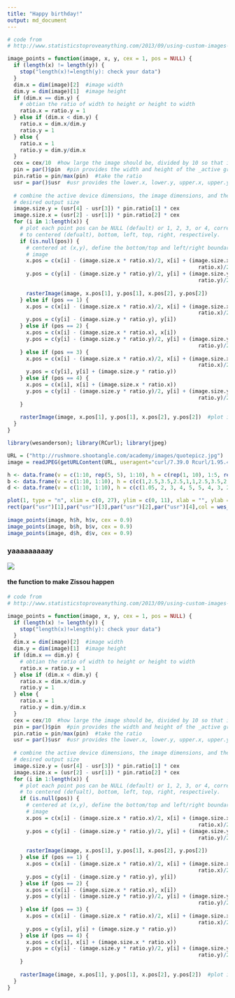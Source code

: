 ```yaml
---
title: "Happy birthday!"
output: md_document
---
```



```r
# code from
# http://www.statisticstoproveanything.com/2013/09/using-custom-images-as-pch-values-in-r.html

image_points = function(image, x, y, cex = 1, pos = NULL) {
  if (length(x) != length(y)) {
    stop("length(x)!=length(y): check your data")
  }
  dim.x = dim(image)[2]  #image width
  dim.y = dim(image)[1]  #image height
  if (dim.x == dim.y) {
    # obtian the ratio of width to height or height to width
    ratio.x = ratio.y = 1
  } else if (dim.x < dim.y) {
    ratio.x = dim.x/dim.y
    ratio.y = 1
  } else {
    ratio.x = 1
    ratio.y = dim.y/dim.x
  }
  cex = cex/10  #how large the image should be, divided by 10 so that it matches more closely to plotting points
  pin = par()$pin  #pin provides the width and height of the _active graphic device_
  pin.ratio = pin/max(pin)  #take the ratio
  usr = par()$usr  #usr provides the lower.x, lower.y, upper.x, upper.y values of the plotable region
  
  # combine the active device dimensions, the image dimensions, and the
  # desired output size
  image.size.y = (usr[4] - usr[3]) * pin.ratio[1] * cex
  image.size.x = (usr[2] - usr[1]) * pin.ratio[2] * cex
  for (i in 1:length(x)) {
    # plot each point pos can be NULL (default) or 1, 2, 3, or 4, corresponding
    # to centered (defualt), bottom, left, top, right, respectively.
    if (is.null(pos)) {
      # centered at (x,y), define the bottom/top and left/right boundaries of the
      # image
      x.pos = c(x[i] - (image.size.x * ratio.x)/2, x[i] + (image.size.x * 
                                                             ratio.x)/2)
      y.pos = c(y[i] - (image.size.y * ratio.y)/2, y[i] + (image.size.y * 
                                                             ratio.y)/2)
      
      rasterImage(image, x.pos[1], y.pos[1], x.pos[2], y.pos[2])
    } else if (pos == 1) {
      x.pos = c(x[i] - (image.size.x * ratio.x)/2, x[i] + (image.size.x * 
                                                             ratio.x)/2)
      y.pos = c(y[i] - (image.size.y * ratio.y), y[i])
    } else if (pos == 2) {
      x.pos = c(x[i] - (image.size.x * ratio.x), x[i])
      y.pos = c(y[i] - (image.size.y * ratio.y)/2, y[i] + (image.size.y * 
                                                             ratio.y)/2)
    } else if (pos == 3) {
      x.pos = c(x[i] - (image.size.x * ratio.x)/2, x[i] + (image.size.x * 
                                                             ratio.x)/2)
      y.pos = c(y[i], y[i] + (image.size.y * ratio.y))
    } else if (pos == 4) {
      x.pos = c(x[i], x[i] + (image.size.x * ratio.x))
      y.pos = c(y[i] - (image.size.y * ratio.y)/2, y[i] + (image.size.y * 
                                                             ratio.y)/2)
    }
    
    rasterImage(image, x.pos[1], y.pos[1], x.pos[2], y.pos[2])  #plot image
  }
}
```


```r
library(wesanderson); library(RCurl); library(jpeg)

URL = ("http://rushmore.shootangle.com/academy/images/quotepicz.jpg")
image = readJPEG(getURLContent(URL, useragent="curl/7.39.0 Rcurl/1.95.4.5"))  #gets the content of the URL

h <- data.frame(v = c(1:10, rep(5, 5), 1:10), h = c(rep(1, 10), 1:5, rep(5,10)))
b <- data.frame(v = c(1:10, 1:10), h = c(c(1,2.5,3.5,2.5,1,1,2.5,3.5,2,1)+10.5, rep(10.5,10)))
d <- data.frame(v = c(1:10, 1:10), h = c(c(1.05, 2, 3, 4, 5, 5, 4, 3, 2, 1.05)+20, rep(20,10)))

plot(1, type = "n", xlim = c(0, 27), ylim = c(0, 11), xlab = "", ylab = "", axes = F)
rect(par("usr")[1],par("usr")[3],par("usr")[2],par("usr")[4],col = wes_palette("Zissou"))
  
image_points(image, h$h, h$v, cex = 0.9)
image_points(image, b$h, b$v, cex = 0.9)
image_points(image, d$h, d$v, cex = 0.9)
```

### yaaaaaaaaay

![](bday.jpg)

#### the function to make Zissou happen

```r
# code from
# http://www.statisticstoproveanything.com/2013/09/using-custom-images-as-pch-values-in-r.html

image_points = function(image, x, y, cex = 1, pos = NULL) {
  if (length(x) != length(y)) {
    stop("length(x)!=length(y): check your data")
  }
  dim.x = dim(image)[2]  #image width
  dim.y = dim(image)[1]  #image height
  if (dim.x == dim.y) {
    # obtian the ratio of width to height or height to width
    ratio.x = ratio.y = 1
  } else if (dim.x < dim.y) {
    ratio.x = dim.x/dim.y
    ratio.y = 1
  } else {
    ratio.x = 1
    ratio.y = dim.y/dim.x
  }
  cex = cex/10  #how large the image should be, divided by 10 so that it matches more closely to plotting points
  pin = par()$pin  #pin provides the width and height of the _active graphic device_
  pin.ratio = pin/max(pin)  #take the ratio
  usr = par()$usr  #usr provides the lower.x, lower.y, upper.x, upper.y values of the plotable region
  
  # combine the active device dimensions, the image dimensions, and the
  # desired output size
  image.size.y = (usr[4] - usr[3]) * pin.ratio[1] * cex
  image.size.x = (usr[2] - usr[1]) * pin.ratio[2] * cex
  for (i in 1:length(x)) {
    # plot each point pos can be NULL (default) or 1, 2, 3, or 4, corresponding
    # to centered (defualt), bottom, left, top, right, respectively.
    if (is.null(pos)) {
      # centered at (x,y), define the bottom/top and left/right boundaries of the
      # image
      x.pos = c(x[i] - (image.size.x * ratio.x)/2, x[i] + (image.size.x * 
                                                             ratio.x)/2)
      y.pos = c(y[i] - (image.size.y * ratio.y)/2, y[i] + (image.size.y * 
                                                             ratio.y)/2)
      
      rasterImage(image, x.pos[1], y.pos[1], x.pos[2], y.pos[2])
    } else if (pos == 1) {
      x.pos = c(x[i] - (image.size.x * ratio.x)/2, x[i] + (image.size.x * 
                                                             ratio.x)/2)
      y.pos = c(y[i] - (image.size.y * ratio.y), y[i])
    } else if (pos == 2) {
      x.pos = c(x[i] - (image.size.x * ratio.x), x[i])
      y.pos = c(y[i] - (image.size.y * ratio.y)/2, y[i] + (image.size.y * 
                                                             ratio.y)/2)
    } else if (pos == 3) {
      x.pos = c(x[i] - (image.size.x * ratio.x)/2, x[i] + (image.size.x * 
                                                             ratio.x)/2)
      y.pos = c(y[i], y[i] + (image.size.y * ratio.y))
    } else if (pos == 4) {
      x.pos = c(x[i], x[i] + (image.size.x * ratio.x))
      y.pos = c(y[i] - (image.size.y * ratio.y)/2, y[i] + (image.size.y * 
                                                             ratio.y)/2)
    }
    
    rasterImage(image, x.pos[1], y.pos[1], x.pos[2], y.pos[2])  #plot image
  }
}
```

